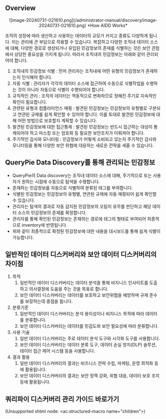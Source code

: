 ## Overview

<p align="center">
![image-20240731-021610.png](/administrator-manual/discovery/image-20240731-021610.png)
*How AIDD Works*
</p>

조직의 성장에 따라 생산하고 사용하는 데이터의 규모가 커지고 종류도 다양하게 됩니다. 이는 관리에 큰 부담으로 작용할 수 있습니다. 복잡하고 다양한 조직내 데이터 소스에 대해, 다양한 경로로 생성되거나 유입된 민감정보의 존재를 식별하는 것은 보안 관점에서 상당한 중요성을 가지게 됩니다. 따라서 조직내의 민감정보는 아래와 같이 관리되어야 합니다.

1. 조직내의 민감정보 식별 : 먼저 관리자는 조직내에 어떤 유형의 민감정보가 존재하는지 인식해야 합니다.
2. 자동 식별 : 관리자가 각각의 데이터 소스에 접근하여 수동으로 식별작업을 수행하는 것이 아니라 자동으로 식별이 수행되어야 합니다.
3. 규칙적인 관리 : 조직의 데이터는 역동적으로 변화하므로 정해진 주기로 지속적인 확인이 필요합니다.
4. 관련된 유형과 컴플라이언스 매핑 : 발견된 민감정보는 민감정보의 유형별로 구분되고 연관된 규제를 쉽게 확인할 수 있어야 합니다. 이를 토대로 발견된 민감정보에 대해 어떤 방법으로 보호할지 계획할 수 있습니다.
5. 발견된 민감정보에 대한 접근통제 : 발견된 민감정보는 반드시 접근하는 대상이 통제되어야 하고 마스킹 또는 암호화 등 필요한 보안조치가 이뤄져야 합니다.
6. 주기적인 감사와 모니터링 : 민감정보가 어떻게 소비되고 있는지 주기적인 감사와 모니터링을 통해 다양한 보안 위협에 대응하는 새로운 전략을 세울 수 있습니다.


## QueryPie Data Discovery를 통해 관리되는 민감정보

* QueryPie의 Data discovery는 조직내 데이터 소스에 대해, 주기적으로 또는 사용자가 원하는 시점에 수동으로 탐색을 수행합니다. 
* 존재하는 민감정보를 자동으로 식별하여 분류된 태그를 부여합니다. 
* 식별된 민감정보는 민감정보의 유형별, 연관된 규제에 자동 매핑되어 쉽게 확인할 수 있습니다.
* 관리자는 탐색의 결과로 자동 감지된 민감정보의 오탐지 유무를 판단하고 해당 데이터 소스의 민감정보의 존재를 확정합니다. 
* 관리자를 통해 확인된 민감정보는 존재하는 경로에 태그의 형태로 부여되어 최종적으로 inventory에 반영됩니다.
* 위와 같이 최종적으로 확정된 민감정보에 대한 내용을 대시보드를 통해 쉽게 식별이 가능합니다. <br/>

## 일반적인 데이터 디스커버리와 보안 데이터 디스커버리의 차이점

1. 목적
    1. 일반적인 데이터 디스커버리는 데이터 분석을 통해 비지니스 인사이트를 도출하고 의사결정에 도움을 주는 것을 목표로 합니다.
    2. 보안 데이터 디스커버리는 데이터를 보호하고 보안위협을 예방하며 규제 준수를 보장하는데 중점을 둡니다.
2. 분류기준
    1. 일반적인 데이터 디스커버리는 분석 용이성이나 비지니스 목적에 따라 데이터를 분류합니다.
    2. 보안 데이터 디스커버리는 데이터를 민감도와 보안 필요성에 따라 분류합니다.
3. 사용 기술
    1. 일반 데이터 디스커버리는 주로 데이터 분석 도구와 시각화 도구를 사용합니다.
    2. 보안 데이터 디스커버리는 데이터 분류 도구, 데이터 손실 방지(DLP) 솔루션, 데이터 접근 제어 시스템 등을 사용합니다.
4. 결과 활용
    1. 일반 데이터 디스커버리의 결과는 비즈니스 전략 수립, 마케팅, 운영 최적화 등에 활용됩니다.
    2. 보안 데이터 디스커버리의 결과는 보안 정책 강화, 위협 대응, 데이터 보호 조치 등에 활용됩니다.


## 쿼리파이 디스커버리 관리 가이드 바로가기

(Unsupported xhtml node: &lt;ac:structured-macro name="children"&gt;)
